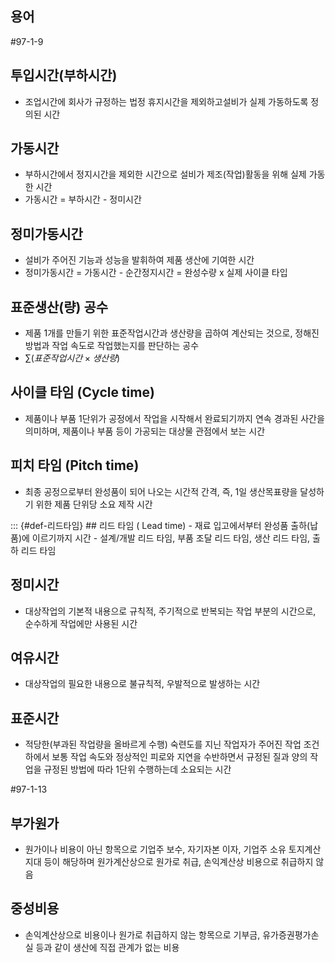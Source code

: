 ## 용어 {#sec-terms .unnumbered}

:::{.callout-tip title="기출"}
#97-1-9
:::

::: {#def-투입시간}
## 투입시간(부하시간)
- 조업시간에 회사가 규정하는 법정 휴지시간을 제외하고설비가 실제 가동하도록 정의된 시간
:::

::: {#def-가동시간}
## 가동시간
- 부하시간에서 정지시간을 제외한 시간으로 설비가 제조(작업)활동을 위해 실제 가동한 시간
- 가동시간 = 부하시간 - 정미시간
:::

::: {#def-정미가동시간}
## 정미가동시간
- 설비가 주어진 기능과 성능을 발휘하여 제품 생산에 기여한 시간
- 정미가동시간 = 가동시간 - 순간정지시간 = 완성수량 x 실제 사이클 타입
:::

::: {#def-표준생산공수}
## 표준생산(량) 공수
- 제품 1개를 만들기 위한 표준작업시간과 생산량을 곱하여 계산되는 것으로, 정해진 방법과 작업 속도로 작업했는지를 판단하는 공수
- $\sum(표준작업시간 \times 생산량)$
:::
::: {#def-사이클타임}
## 사이클 타임 (Cycle time)
- 제품이나 부품 1단위가 공정에서 작업을 시작해서 완료되기까지 연속 경과된 사간을 의미하며, 제품이나 부품 등이 가공되는 대상물 관점에서 보는 시간
:::

::: {#def-피치타임}
## 피치 타임 (Pitch time)
- 최종 공정으로부터 완성품이 되어 나오는 시간적 간격, 즉, 1일 생산목표량을 달성하기 위한 제품 단위당 소요 제작 시간
:::

::: {#def-리드타임}
## 리드 타임 ( Lead time)
- 재료 입고에서부터 완성품 출하(납품)에 이르기까지 시간
- 설계/개발 리드 타임, 부품 조달 리드 타임, 생산 리드 타임, 출하 리드 타임

::: {#def-정미시간}
## 정미시간
- 대상작업의 기본적 내용으로 규칙적, 주기적으로 반복되는 작업 부분의 시간으로, 순수하게 작업에만 사용된 시간
:::

::: {#def-여유시간}
## 여유시간
- 대상작업의 필요한 내용으로 불규칙적, 우발적으로 발생하는 시간
:::

::: {#def-표준시간}
## 표준시간
- 적당한(부과된 작업량을 올바르게 수행) 숙련도를 지닌 작업자가 주어진 작업 조건 하에서 보통 작업 속도와 정상적인 피로와 지연을 수반하면서 규정된 질과 양의 작업을 규정된 방법에 따라 1단위 수행하는데 소요되는 시간
:::

:::{.callout-tip title="기출"}
#97-1-13
:::

::: {#def-부가원가}
## 부가원가
- 원가이나 비용이 아닌 항목으로 기업주 보수, 자기자본 이자, 기업주 소유 토지계산 지대 등이 해당하며 원가계산상으로 원가로 취급, 손익계산상 비용으로 취급하지 않음
:::

:::{#def-중성비용}
## 중성비용
- 손익계산상으로 비용이나 원가로 취급하지 않는 항목으로 기부금, 유가증권평가손실 등과 같이 생산에 직접 관계가 없는 비용
:::
